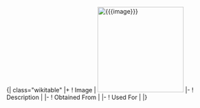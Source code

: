 <includeonly>{| class="wikitable"
|+ {{{name}}}
! Image
| [[File:{{{image}}}|200px]]
|-
! Description
| {{{description}}}
|-
! Obtained From
| {{{obtained_from}}}
|-
! Used For
| {{{used_for}}}
|}</includeonly>